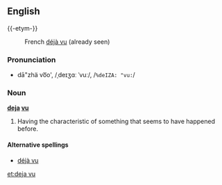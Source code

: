 ==English==
{{-etym-}}
: French [[déjà vu]] (already seen)

===Pronunciation===
*dā"zhä vo͞o', /ˌdeɪʒɑː ˈvuː/, /<tt>%deIZA: "vu:</tt>/

===Noun===
'''[[deja]] [[vu]]'''

# Having the characteristic of something that seems to have happened before.

====Alternative spellings====
*[[déjà vu]] 

[[et:deja vu]]
